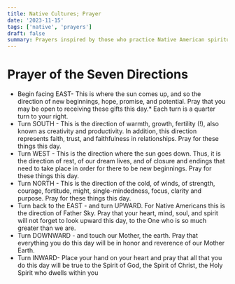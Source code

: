 ```yaml
---
title: Native Cultures; Prayer
date: '2023-11-15'
tags: ['native', 'prayers']
draft: false
summary: Prayers inspired by those who practice Native American spirituality and its traditions
---
```


# Prayer of the Seven Directions

- Begin facing EAST- This is where the sun comes up, and so the direction of new beginnings, hope, promise, and potential. Pray that you may be open to receiving these gifts this day.\* Each turn is a quarter turn to your right.
- Turn SOUTH - This is the direction of warmth, growth, fertility (!), also known as creativity and productivity. In addition, this direction represents faith, trust, and faithfulness in relationships. Pray for these things this day.
- Turn WEST - This is the direction where the sun goes down. Thus, it is the direction of rest, of our dream lives, and of closure and endings that need to take place in order for there to be new beginnings. Pray for these things this day.
- Turn NORTH - This is the direction of the cold, of winds, of strength, courage, fortitude, might, single-mindedness, focus, clarity and purpose. Pray for these things this day.
- Turn back to the EAST - and turn UPWARD. For Native Americans this is the direction of Father Sky. Pray that your heart, mind, soul, and spirit will not forget to look upward this day, to the One who is so much greater than we are.
- Turn DOWNWARD - and touch our Mother, the earth. Pray that everything you do this day will be in honor and reverence of our Mother Earth.
- Turn INWARD- Place your hand on your heart and pray that all that you do this day will be true to the Spirit of God, the Spirit of Christ, the Holy Spirit who dwells within you
